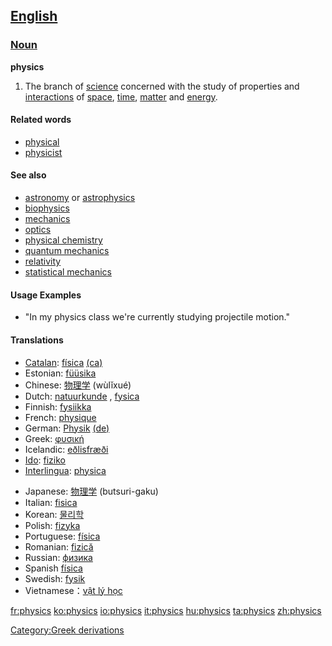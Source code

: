 == [[English]] ==

=== [[Noun]] ===

'''physics'''
# The branch of [[science]] concerned with the study of properties and [[interaction]]s of [[space]], [[time]], [[matter]] and [[energy]].

==== Related words ====
*[[physical]]
*[[physicist]]

==== See also ====
*[[astronomy]] or [[astrophysics]]
*[[biophysics]]
*[[mechanics]]
*[[optics]]
*[[physical chemistry]]
*[[quantum mechanics]]
*[[relativity]]
*[[statistical mechanics]]

==== Usage Examples ====
*"In my physics class we're currently studying projectile motion."

==== Translations ====
{{Top}}
*[[Catalan]]: [[física]] {{f}} [[:ca:física|(ca)]] 
*Estonian: [[füüsika]]
*Chinese: [[物理学]] (wùlĭxué)
*Dutch: [[:nl:natuurkunde|natuurkunde]] {{f}}, [[fysica]] {{f}}
*Finnish: [[fysiikka]]
*French: [[:fr:physique|physique]] {{f}}
*German: [[Physik]] {{f}} [[:de:Physik|(de)]] 
*Greek: [[:el:φυσική|φυσική]] {{f}}
*Icelandic: [[eðlisfræði]] {{f}} 
*[[Ido]]: [[fiziko]]
*[[Interlingua]]: [[physica]] {{f}}
{{mid}}
*Japanese: [[物理学]] (butsuri-gaku)
*Italian: [[fisica]] {{f}}
*Korean: [[물리학]]
*Polish: [[fizyka]] {{f}}
*Portuguese: [[física]] {{f}}
*Romanian: [[fizică]] {{f}}
*Russian: [[физика]] {{f}}
*Spanish [[física]]
*Swedish: [[fysik]] {{c}}
*Vietnamese：[[vật lý học]]
{{Bottom}}


<!-- Categories -->
[[Category:Greek derivations]]

[[fr:physics]]
[[ko:physics]]
[[io:physics]]
[[it:physics]]
[[hu:physics]]
[[ta:physics]]
[[zh:physics]]